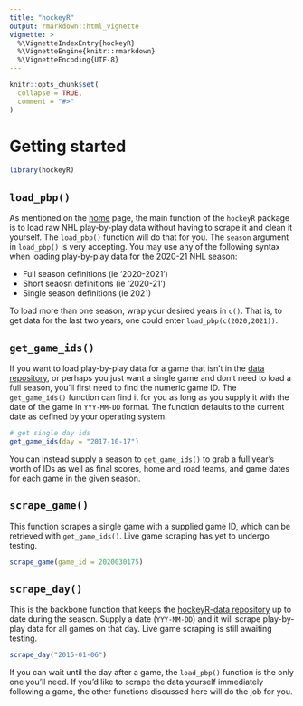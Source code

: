 ```yaml
---
title: "hockeyR"
output: rmarkdown::html_vignette
vignette: >
  %\VignetteIndexEntry{hockeyR}
  %\VignetteEngine{knitr::rmarkdown}
  %\VignetteEncoding{UTF-8}
---
```


```r
knitr::opts_chunk$set(
  collapse = TRUE,
  comment = "#>"
)
```

# Getting started

```r
library(hockeyR)
```

## `load_pbp()`

As mentioned on the [home](https://hockeyr.netlify.app/index.html) page, the main function of the `hockeyR` package is to load raw NHL play-by-play data without having to scrape it and clean it yourself. The `load_pbp()` function will do that for you. The `season` argument in `load_pbp()` is very accepting. You may use any of the following syntax when loading play-by-play data for the 2020-21 NHL season:

* Full season definitions (ie '2020-2021')
* Short seaosn definitions (ie '2020-21')
* Single season definitions (ie 2021)

To load more than one season, wrap your desired years in `c()`. That is, to get data for the last two years, one could enter `load_pbp(c(2020,2021))`.

## `get_game_ids()`

If you want to load play-by-play data for a game that isn't in the [data repository](https://github.com/danmorse314/hockeyR-data), or perhaps you just want a single game and don't need to load a full season, you'll first need to find the numeric game ID. The `get_game_ids()` function can find it for you as long as you supply it with the date of the game in `YYY-MM-DD` format. The function defaults to the current date as defined by your operating system.

```r
# get single day ids
get_game_ids(day = "2017-10-17")
```

You can instead supply a season to `get_game_ids()` to grab a full year's worth of IDs as well as final scores, home and road teams, and game dates for each game in the given season.

## `scrape_game()`

This function scrapes a single game with a supplied game ID, which can be retrieved with `get_game_ids()`. Live game scraping has yet to undergo testing.

```r
scrape_game(game_id = 2020030175)
```

## `scrape_day()`

This is the backbone function that keeps the [hockeyR-data repository](https://github.com/danmorse314/hockeyR-data) up to date during the season. Supply a date (`YYY-MM-DD`) and it will scrape play-by-play data for all games on that day. Live game scraping is still awaiting testing.

```r
scrape_day("2015-01-06")
```

If you can wait until the day after a game, the `load_pbp()` function is the only one you'll need. If you'd like to scrape the data yourself immediately following a game, the other functions discussed here will do the job for you.
